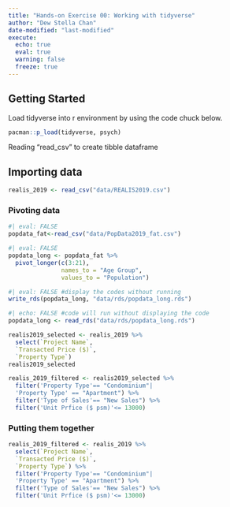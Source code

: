 ```yaml
---
title: "Hands-on Exercise 00: Working with tidyverse"
author: "Dew Stella Chan"
date-modified: "last-modified"
execute:
  echo: true
  eval: true
  warning: false
  freeze: true
---
```


## Getting Started

Load tidyverse into r environment by using the code chuck below.

```r
pacman::p_load(tidyverse, psych)
```

Reading "read_csv" to create tibble dataframe

## Importing data

```r
realis_2019 <- read_csv("data/REALIS2019.csv")
```

### Pivoting data

```r
#| eval: FALSE
popdata_fat<-read_csv("data/PopData2019_fat.csv")
```

```r
#| eval: FALSE
popdata_long <- popdata_fat %>%
  pivot_longer(c(3:21),
               names_to = "Age Group",
               values_to = "Population")
```

```r
#| eval: FALSE #display the codes without running
write_rds(popdata_long, "data/rds/popdata_long.rds")
```

```r
#| echo: FALSE #code will run without displaying the code
popdata_long <- read_rds("data/rds/popdata_long.rds")
```

```r
realis2019_selected <- realis_2019 %>%
  select(`Project Name`,
  `Transacted Price ($)`,
  `Property Type`)
realis2019_selected

```

```r
realis_2019_filtered <- realis2019_selected %>%
  filter('Property Type'== "Condominium"|
  'Property Type' == "Apartment") %>% 
  filter('Type of Sales'== "New Sales") %>%
  filter('Unit Prfice ($ psm)'<= 13000)
```

### Putting them together

```r
realis_2019_filtered <- realis_2019 %>%
  select(`Project Name`,
  `Transacted Price ($)`,
  `Property Type`) %>%
  filter('Property Type'== "Condominium"|
  'Property Type' == "Apartment") %>% 
  filter('Type of Sales'== "New Sales") %>%
  filter('Unit Prfice ($ psm)'<= 13000)
```
